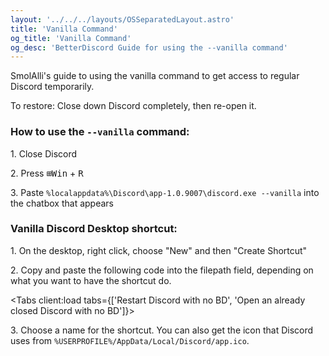 ```yaml
---
layout: '../../../layouts/OSSeparatedLayout.astro'
title: 'Vanilla Command'
og_title: 'Vanilla Command'
og_desc: 'BetterDiscord Guide for using the --vanilla command'
---
```



SmolAlli's guide to using the vanilla command to get access to regular Discord temporarily.

To restore: Close down Discord completely, then re-open it.

### How to use the `--vanilla` command:

1\. Close Discord

2\. Press <kbd>⊞Win</kbd> + <kbd>R</kbd>

3\. Paste `%localappdata%\Discord\app-1.0.9007\discord.exe --vanilla` into the chatbox that appears

### Vanilla Discord Desktop shortcut:

1\. On the desktop, right click, choose "New" and then "Create Shortcut"

2\. Copy and paste the following code into the filepath field, depending on what you want to have the shortcut do.

<Tabs client:load tabs={['Restart Discord with no BD', 'Open an already closed Discord with no BD']}>
    <div class="choice active">
        <CopyInput input="powershell.exe Stop-Process -Name Discord; start %USERPROFILE%/AppData/Local/Discord/app-1.0.9007/Discord.exe --vanilla" />
    </div>
    <div class="choice"><CopyInput input="powershell.exe start %USERPROFILE%/AppData/Local/Discord/app-1.0.9007/Discord.exe --vanilla" /></div>
</Tabs>

3\. Choose a name for the shortcut. You can also get the icon that Discord uses from `%USERPROFILE%/AppData/Local/Discord/app.ico`.
